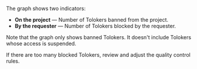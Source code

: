 The graph shows two indicators:

- **On the project** — Number of Tolokers banned from the project.
- **By the requester** — Number of Tolokers blocked by the requester.

Note that the graph only shows banned Tolokers. It doesn't include Tolokers whose access is suspended.

<Cut title="Recommendations">

If there are too many blocked Tolokers, review and adjust the quality control rules.

</Cut>
